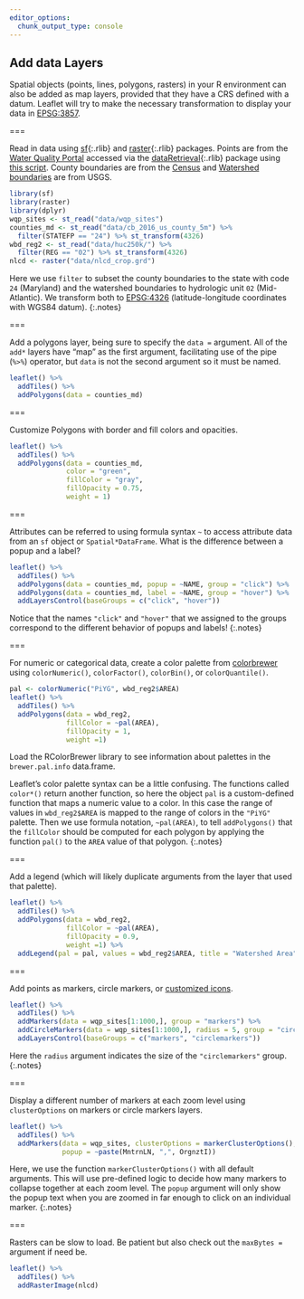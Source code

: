 ```yaml
---
editor_options: 
  chunk_output_type: console
---
```


## Add data Layers

Spatial objects (points, lines, polygons, rasters) in your R environment can also be added as map layers, provided that they have a CRS defined with a datum. Leaflet will try to make the necessary transformation to display your data in [EPSG:3857](https://epsg.io/3857). 


===

Read in data using [sf](){:.rlib} and [raster](){:.rlib} packages. Points are from the 
[Water Quality Portal](https://agupubs.onlinelibrary.wiley.com/doi/full/10.1002/2016WR019993) 
accessed via the [dataRetrieval](){:.rlib} package using [this script]((https://github.com/SESYNC-ci/leaflet-in-R-lesson/blob/master/get_wqp_sites.R)).
County boundaries are from the [Census](https://www.census.gov/geo/maps-data/data/tiger-line.html) 
and [Watershed boundaries](https://water.usgs.gov/maps.html) are from USGS.

```r
library(sf)
library(raster)
library(dplyr)
wqp_sites <- st_read("data/wqp_sites")
counties_md <- st_read("data/cb_2016_us_county_5m") %>% 
  filter(STATEFP == "24") %>% st_transform(4326)
wbd_reg2 <- st_read("data/huc250k/") %>%
  filter(REG == "02") %>% st_transform(4326)
nlcd <- raster("data/nlcd_crop.grd")
```

Here we use `filter` to subset the county boundaries to the state with code `24` (Maryland) 
and the watershed boundaries to hydrologic unit `02` (Mid-Atlantic). We transform both
to [EPSG:4326](https://epsg.io/4326) (latitude-longitude coordinates with WGS84 datum).
{:.notes}

===

Add a polygons layer, being sure to specify the `data = ` argument. All of the `add*` layers have "map" as the first argument, facilitating use of the pipe (`%>%`) operator, but `data` is not the second argument so it must be named. 

```r
leaflet() %>%
  addTiles() %>%
  addPolygons(data = counties_md)
```

===

Customize Polygons with border and fill colors and opacities.

```r
leaflet() %>%
  addTiles() %>%
  addPolygons(data = counties_md, 
              color = "green", 
              fillColor = "gray", 
              fillOpacity = 0.75, 
              weight = 1)
```

===

Attributes can be referred to using formula syntax `~` to access attribute data from an `sf` object or `Spatial*DataFrame`. What is the difference between a popup and a label?

```r
leaflet() %>%
  addTiles() %>%
  addPolygons(data = counties_md, popup = ~NAME, group = "click") %>%
  addPolygons(data = counties_md, label = ~NAME, group = "hover") %>%
  addLayersControl(baseGroups = c("click", "hover"))
```

Notice that the names `"click"` and `"hover"` that we assigned to the groups correspond to the different behavior of popups and labels!
{:.notes}

===

For numeric or categorical data, create a color palette from [colorbrewer](http://colorbrewer2.org/#) using `colorNumeric()`, `colorFactor()`, `colorBin()`, or `colorQuantile()`. 

```r
pal <- colorNumeric("PiYG", wbd_reg2$AREA)
leaflet() %>%
  addTiles() %>%
  addPolygons(data = wbd_reg2, 
              fillColor = ~pal(AREA), 
              fillOpacity = 1, 
              weight =1)
```

Load the RColorBrewer library to see information about palettes in the `brewer.pal.info` data.frame.

Leaflet's color palette syntax can be a little confusing. The functions called `color*()` return another function, so here the object `pal` is a custom-defined function that maps a numeric value to a color. In this case the range of values in `wbd_reg2$AREA` is mapped to the range of colors in the `"PiYG"` palette. Then we use formula notation, `~pal(AREA)`, to tell `addPolygons()` that the `fillColor` should be computed for each polygon by applying the function `pal()` to the `AREA` value of that polygon.
{:.notes}

===

Add a legend (which will likely duplicate arguments from the layer that used that palette). 

```r
leaflet() %>%
  addTiles() %>%
  addPolygons(data = wbd_reg2, 
              fillColor = ~pal(AREA), 
              fillOpacity = 0.9, 
              weight =1) %>%
  addLegend(pal = pal, values = wbd_reg2$AREA, title = "Watershed Area")
```

===

Add points as markers, circle markers, or [customized icons](https://rstudio.github.io/leaflet/markers.html).

```r
leaflet() %>%
  addTiles() %>%
  addMarkers(data = wqp_sites[1:1000,], group = "markers") %>%
  addCircleMarkers(data = wqp_sites[1:1000,], radius = 5, group = "circlemarkers") %>%
  addLayersControl(baseGroups = c("markers", "circlemarkers"))
```

Here the `radius` argument indicates the size of the `"circlemarkers"` group.
{:.notes}

===

Display a different number of markers at each zoom level using `clusterOptions` on markers or circle markers layers.

```r
leaflet() %>%
  addTiles() %>%
  addMarkers(data = wqp_sites, clusterOptions = markerClusterOptions(),
             popup = ~paste(MntrnLN, ",", OrgnztI))
```

Here, we use the function `markerClusterOptions()` with all default arguments. This will use pre-defined logic to decide 
how many markers to collapse together at each zoom level. The `popup` argument will only
show the popup text when you are zoomed in far enough to click on an individual marker.
{:.notes}

===

Rasters can be slow to load. Be patient but also check out the `maxBytes =` argument if need be. 

```r
leaflet() %>%
  addTiles() %>%
  addRasterImage(nlcd)
```